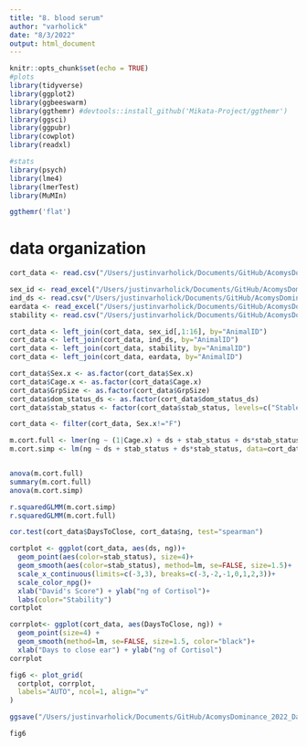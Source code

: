 ```yaml
---
title: "8. blood serum"
author: "varholick"
date: "8/3/2022"
output: html_document
---
```


```r
knitr::opts_chunk$set(echo = TRUE)
#plots
library(tidyverse)
library(ggplot2)
library(ggbeeswarm)
library(ggthemr) #devtools::install_github('Mikata-Project/ggthemr')
library(ggsci)
library(ggpubr)
library(cowplot)
library(readxl)

#stats
library(psych)
library(lme4)
library(lmerTest)
library(MuMIn)

ggthemr('flat')
```

# data organization
```r
cort_data <- read.csv("/Users/justinvarholick/Documents/GitHub/AcomysDominance_2022_Data_Results/Data/cort_combined.csv", header=TRUE)

sex_id <- read_excel("/Users/justinvarholick/Documents/GitHub/AcomysDominance_2022_Data_Results/Data/AcomysDomRegen_Inventory.xlsx", sheet = "Sheet1")
ind_ds <- read.csv("/Users/justinvarholick/Documents/GitHub/AcomysDominance_2022_Data_Results/Data/dscorebyanimal_edited.csv")
eardata <- read_excel("/Users/justinvarholick/Documents/GitHub/AcomysDominance_2022_Data_Results/Data/EarDaysToClose.xlsx")
stability <- read.csv("/Users/justinvarholick/Documents/GitHub/AcomysDominance_2022_Data_Results/Data/stabilitybycage.csv")

cort_data <- left_join(cort_data, sex_id[,1:16], by="AnimalID")
cort_data <- left_join(cort_data, ind_ds, by="AnimalID")
cort_data <- left_join(cort_data, stability, by="AnimalID")
cort_data <- left_join(cort_data, eardata, by="AnimalID")

cort_data$Sex.x <- as.factor(cort_data$Sex.x)
cort_data$Cage.x <- as.factor(cort_data$Cage.x)
cort_data$GrpSize <- as.factor(cort_data$GrpSize)
cort_data$dom_status_ds <- as.factor(cort_data$dom_status_ds)
cort_data$stab_status <- factor(cort_data$stab_status, levels=c("Stable", "Unstable", "Unclear"))

cort_data <- filter(cort_data, Sex.x!="F")
```

```r
m.cort.full <- lmer(ng ~ (1|Cage.x) + ds + stab_status + ds*stab_status, data=cort_data)
m.cort.simp <- lm(ng ~ ds + stab_status + ds*stab_status, data=cort_data)


anova(m.cort.full)
summary(m.cort.full)
anova(m.cort.simp)

r.squaredGLMM(m.cort.simp)
r.squaredGLMM(m.cort.full)
```

```r
cor.test(cort_data$DaysToClose, cort_data$ng, test="spearman")
```


```r
cortplot <- ggplot(cort_data, aes(ds, ng))+
  geom_point(aes(color=stab_status), size=4)+
  geom_smooth(aes(color=stab_status), method=lm, se=FALSE, size=1.5)+
  scale_x_continuous(limits=c(-3,3), breaks=c(-3,-2,-1,0,1,2,3))+
  scale_color_npg()+
  xlab("David's Score") + ylab("ng of Cortisol")+
  labs(color="Stability")
cortplot
```

```r
corrplot<- ggplot(cort_data, aes(DaysToClose, ng)) +
  geom_point(size=4) +
  geom_smooth(method=lm, se=FALSE, size=1.5, color="black")+
  xlab("Days to close ear") + ylab("ng of Cortisol")
corrplot
```
```r
fig6 <- plot_grid(
  cortplot, corrplot,
  labels="AUTO", ncol=1, align="v"
)

ggsave("/Users/justinvarholick/Documents/GitHub/AcomysDominance_2022_Data_Results/R generated figures/Fig6_cort_plots.tiff", fig6, units="cm", width = 15, height = 15, device='tiff', dpi=300)

fig6
```

